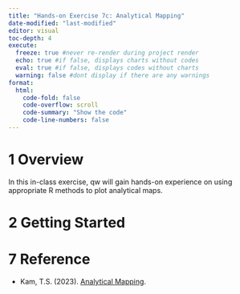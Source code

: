 ```yaml
---
title: "Hands-on Exercise 7c: Analytical Mapping"
date-modified: "last-modified"
editor: visual
toc-depth: 4
execute:
  freeze: true #never re-render during project render
  echo: true #if false, displays charts without codes
  eval: true #if false, displays codes without charts
  warning: false #dont display if there are any warnings
format: 
  html:
    code-fold: false
    code-overflow: scroll
    code-summary: "Show the code"
    code-line-numbers: false
---
```


# 1 Overview

In this in-class exercise, qw will gain hands-on experience on using appropriate R methods to plot analytical maps.

# 2 Getting Started



# 7 Reference

-   Kam, T.S. (2023). [Analytical Mapping](https://r4va.netlify.app/chap23).

